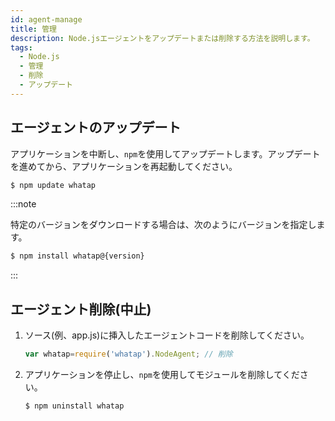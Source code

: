 ```yaml
---
id: agent-manage
title: 管理
description: Node.jsエージェントをアップデートまたは削除する方法を説明します。
tags:
  - Node.js
  - 管理
  - 削除
  - アップデート
---
```


## エージェントのアップデート

アプリケーションを中断し、`npm`を使用してアップデートします。アップデートを進めてから、アプリケーションを再起動してください。

```bash title='SH'
$ npm update whatap
```

:::note

特定のバージョンをダウンロードする場合は、次のようにバージョンを指定します。

```bash title='SH'
$ npm install whatap@{version}
```

:::

## エージェント削除(中止)

1. ソース(例、app.js)に挿入したエージェントコードを削除してください。

   ```javascript title='app.js'
   var whatap=require('whatap').NodeAgent; // 削除
   ```

2. アプリケーションを停止し、`npm`を使用してモジュールを削除してください。

   ```bash title='SH'
   $ npm uninstall whatap
   ```
